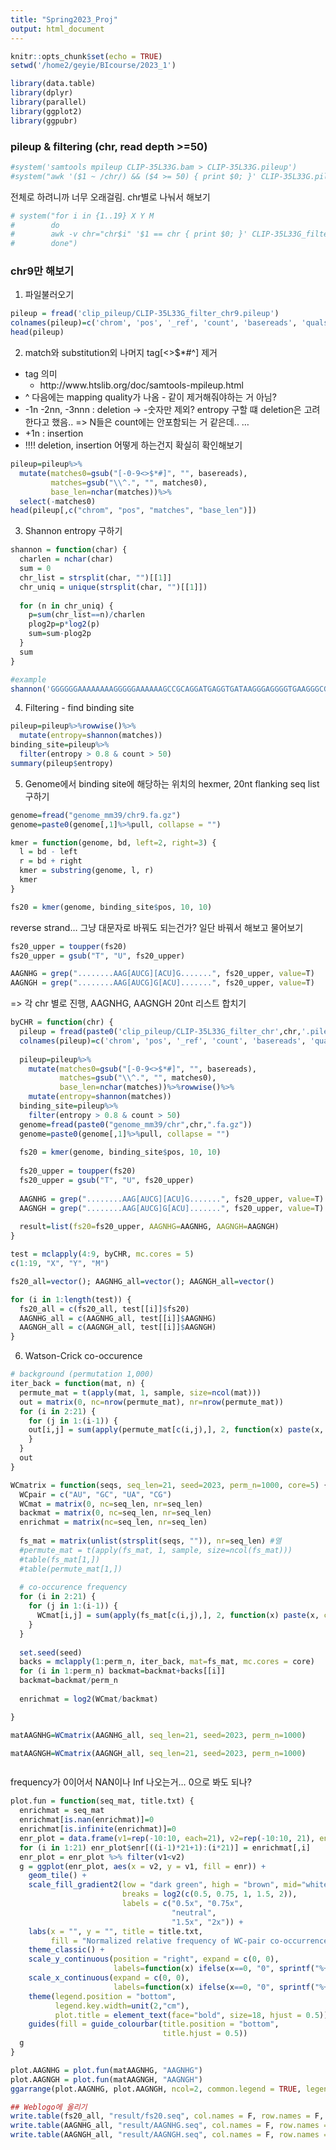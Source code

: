 ```yaml
---
title: "Spring2023_Proj"
output: html_document
---
```


```r
knitr::opts_chunk$set(echo = TRUE)
setwd('/home2/geyie/BIcourse/2023_1')
```

```r
library(data.table)
library(dplyr)
library(parallel)
library(ggplot2)
library(ggpubr)
```


### pileup & filtering (chr, read depth >=50)   
```r
#system('samtools mpileup CLIP-35L33G.bam > CLIP-35L33G.pileup')
#system("awk '($1 ~ /chr/) && ($4 >= 50) { print $0; }' CLIP-35L33G.pileup > CLIP-35L33G_filter.pileup")
```

전체로 하려니까 너무 오래걸림. chr별로 나눠서 해보기   
```r
# system("for i in {1..19} X Y M
#        do
#        awk -v chr="chr$i" '$1 == chr { print $0; }' CLIP-35L33G_filter.pileup > CLIP-35L33G_filter_chr${i}.pileup
#        done")
```

### chr9만 해보기     
1. 파일불러오기   
```r
pileup = fread('clip_pileup/CLIP-35L33G_filter_chr9.pileup')
colnames(pileup)=c('chrom', 'pos', '_ref', 'count', 'basereads', 'quals')
head(pileup)
```

2. match와 substitution외 나머지 tag[<>$*#^] 제거    
* tag 의미
  + http://www.htslib.org/doc/samtools-mpileup.html   
* ^ 다음에는 mapping quality가 나옴 - 같이 제거해줘야하는 거 아님?   
* -1n -2nn, -3nnn : deletion -> -숫자만 제외? entropy 구할 떄 deletion은 고려한다고 했음.. => N들은 count에는 안포함되는 거 같은데.. ...   
* +1n : insertion   
* !!!! deletion, insertion 어떻게 하는건지 확실히 확인해보기    

```r
pileup=pileup%>%
  mutate(matches0=gsub("[-0-9<>$*#]", "", basereads), 
         matches=gsub("\\^.", "", matches0), 
         base_len=nchar(matches))%>%
  select(-matches0)
head(pileup[,c("chrom", "pos", "matches", "base_len")])
```
3. Shannon entropy 구하기    
```r
shannon = function(char) {
  charlen = nchar(char)
  sum = 0
  chr_list = strsplit(char, "")[[1]]
  chr_uniq = unique(strsplit(char, "")[[1]])
  
  for (n in chr_uniq) {
    p=sum(chr_list==n)/charlen
    plog2p=p*log2(p)
    sum=sum-plog2p
  }
  sum
}

#example
shannon('GGGGGGAAAAAAAAGGGGGAAAAAAGCCGCAGGATGAGGTGATAAGGGAGGGGTGAAGGGCGGTGAAGGGGAAAAGAGAAAGAAAAATAAAGGGGGAGTGGGAGGAAGAAGAGAATA')

```

4. Filtering - find binding site    
```r
pileup=pileup%>%rowwise()%>%
  mutate(entropy=shannon(matches))
binding_site=pileup%>%
  filter(entropy > 0.8 & count > 50)
summary(pileup$entropy)
```

5. Genome에서 binding site에 해당하는 위치의 hexmer, 20nt flanking seq list 구하기     
```r
genome=fread("genome_mm39/chr9.fa.gz")
genome=paste0(genome[,1]%>%pull, collapse = "")
```

```r
kmer = function(genome, bd, left=2, right=3) {
  l = bd - left
  r = bd + right
  kmer = substring(genome, l, r)
  kmer
}

fs20 = kmer(genome, binding_site$pos, 10, 10)
```

reverse strand... 그냥 대문자로 바꿔도 되는건가? 일단 바꿔서 해보고 물어보기
```r
fs20_upper = toupper(fs20)
fs20_upper = gsub("T", "U", fs20_upper)

AAGNHG = grep("........AAG[AUCG][ACU]G.......", fs20_upper, value=T)
AAGNGH = grep("........AAG[AUCG]G[ACU].......", fs20_upper, value=T)

```

=> 각 chr 별로 진행, AAGNHG, AAGNGH 20nt 리스트 합치기
```r

byCHR = function(chr) {
  pileup = fread(paste0('clip_pileup/CLIP-35L33G_filter_chr',chr,'.pileup'))
  colnames(pileup)=c('chrom', 'pos', '_ref', 'count', 'basereads', 'quals')
  
  pileup=pileup%>%
    mutate(matches0=gsub("[-0-9<>$*#]", "", basereads), 
           matches=gsub("\\^.", "", matches0), 
           base_len=nchar(matches))%>%rowwise()%>%
    mutate(entropy=shannon(matches))
  binding_site=pileup%>%
    filter(entropy > 0.8 & count > 50)
  genome=fread(paste0("genome_mm39/chr",chr,".fa.gz"))
  genome=paste0(genome[,1]%>%pull, collapse = "")
  
  fs20 = kmer(genome, binding_site$pos, 10, 10)
  
  fs20_upper = toupper(fs20)
  fs20_upper = gsub("T", "U", fs20_upper)
  
  AAGNHG = grep("........AAG[AUCG][ACU]G.......", fs20_upper, value=T)
  AAGNGH = grep("........AAG[AUCG]G[ACU].......", fs20_upper, value=T)
  
  result=list(fs20=fs20_upper, AAGNHG=AAGNHG, AAGNGH=AAGNGH)
}

test = mclapply(4:9, byCHR, mc.cores = 5)
c(1:19, "X", "Y", "M")

fs20_all=vector(); AAGNHG_all=vector(); AAGNGH_all=vector()

for (i in 1:length(test)) {
  fs20_all = c(fs20_all, test[[i]]$fs20)
  AAGNHG_all = c(AAGNHG_all, test[[i]]$AAGNHG)
  AAGNGH_all = c(AAGNGH_all, test[[i]]$AAGNGH)
}


```


6. Watson-Crick co-occurence
```r
# background (permutation 1,000)
iter_back = function(mat, n) {
  permute_mat = t(apply(mat, 1, sample, size=ncol(mat)))
  out = matrix(0, nc=nrow(permute_mat), nr=nrow(permute_mat))
  for (i in 2:21) {
    for (j in 1:(i-1)) {
    out[i,j] = sum(apply(permute_mat[c(i,j),], 2, function(x) paste(x, collapse = "")%in%WCpair))
    }
  }
  out
}

WCmatrix = function(seqs, seq_len=21, seed=2023, perm_n=1000, core=5) {
  WCpair = c("AU", "GC", "UA", "CG")
  WCmat = matrix(0, nc=seq_len, nr=seq_len)
  backmat = matrix(0, nc=seq_len, nr=seq_len)
  enrichmat = matrix(nc=seq_len, nr=seq_len)
  
  fs_mat = matrix(unlist(strsplit(seqs, "")), nr=seq_len) #열
  #permute_mat = t(apply(fs_mat, 1, sample, size=ncol(fs_mat)))
  #table(fs_mat[1,])
  #table(permute_mat[1,])
  
  # co-occurence frequency
  for (i in 2:21) {
    for (j in 1:(i-1)) {
      WCmat[i,j] = sum(apply(fs_mat[c(i,j),], 2, function(x) paste(x, collapse = "")%in%WCpair))
    }
  }
  
  set.seed(seed)
  backs = mclapply(1:perm_n, iter_back, mat=fs_mat, mc.cores = core)
  for (i in 1:perm_n) backmat=backmat+backs[[i]]
  backmat=backmat/perm_n
  
  enrichmat = log2(WCmat/backmat)

}

matAAGNHG=WCmatrix(AAGNHG_all, seq_len=21, seed=2023, perm_n=1000)

matAAGNGH=WCmatrix(AAGNGH_all, seq_len=21, seed=2023, perm_n=1000)



```

frequency가 0이어서 NAN이나 Inf 나오는거... 0으로 봐도 되나?

```r

plot.fun = function(seq_mat, title.txt) {
  enrichmat = seq_mat
  enrichmat[is.nan(enrichmat)]=0 
  enrichmat[is.infinite(enrichmat)]=0
  enr_plot = data.frame(v1=rep(-10:10, each=21), v2=rep(-10:10, 21), enr=NA)
  for (i in 1:21) enr_plot$enr[((i-1)*21+1):(i*21)] = enrichmat[,i]
  enr_plot = enr_plot %>% filter(v1<v2)
  g = ggplot(enr_plot, aes(x = v2, y = v1, fill = enr)) +
    geom_tile() +
    scale_fill_gradient2(low = "dark green", high = "brown", mid="white", 
                         breaks = log2(c(0.5, 0.75, 1, 1.5, 2)),
                         labels = c("0.5x", "0.75x",
                                    "neutral",
                                    "1.5x", "2x")) +
    labs(x = "", y = "", title = title.txt,
         fill = "Normalized relative frequency of WC-pair co-occurrence") +
    theme_classic() + 
    scale_y_continuous(position = "right", expand = c(0, 0), 
                       labels=function(x) ifelse(x==0, "0", sprintf("%+d",x))) +
    scale_x_continuous(expand = c(0, 0), 
                       labels=function(x) ifelse(x==0, "0", sprintf("%+d",x)))+
    theme(legend.position = "bottom", 
          legend.key.width=unit(2,"cm"), 
          plot.title = element_text(face="bold", size=18, hjust = 0.5))+
    guides(fill = guide_colourbar(title.position = "bottom",
                                  title.hjust = 0.5))
  g
}

plot.AAGNHG = plot.fun(matAAGNHG, "AAGNHG")
plot.AAGNGH = plot.fun(matAAGNGH, "AAGNGH")
ggarrange(plot.AAGNHG, plot.AAGNGH, ncol=2, common.legend = TRUE, legend="bottom")

```


```r
## Weblogo에 올리기
write.table(fs20_all, "result/fs20.seq", col.names = F, row.names = F, quote = F)
write.table(AAGNHG_all, "result/AAGNHG.seq", col.names = F, row.names = F, quote = F)
write.table(AAGNGH_all, "result/AAGNGH.seq", col.names = F, row.names = F, quote = F)

```


